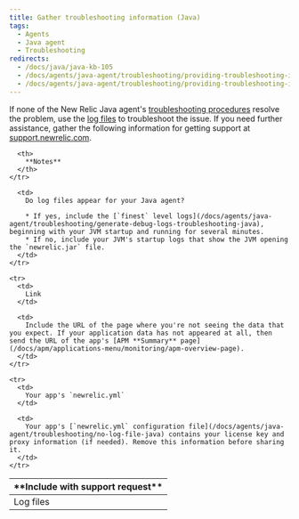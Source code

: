 ```yaml
---
title: Gather troubleshooting information (Java)
tags:
  - Agents
  - Java agent
  - Troubleshooting
redirects:
  - /docs/java/java-kb-105
  - /docs/agents/java-agent/troubleshooting/providing-troubleshooting-information
  - /docs/agents/java-agent/troubleshooting/providing-troubleshooting-information-java
---
```


If none of the New Relic Java agent's [troubleshooting procedures](/docs/agents/java-agent/troubleshooting) resolve the problem, use the [log files](#logfiles) to troubleshoot the issue. If you need further assistance, gather the following information for getting support at [support.newrelic.com](https://support.newrelic.com).

<Table>
  <thead>
    <tr>
      <th width={200}>
        **Include with support request**
      </th>

      <th>
        **Notes**
      </th>
    </tr>
  </thead>

  <tbody>
    <tr id="logfiles">
      <td>
        Log files
      </td>

      <td>
        Do log files appear for your Java agent?

        * If yes, include the [`finest` level logs](/docs/agents/java-agent/troubleshooting/generate-debug-logs-troubleshooting-java), beginning with your JVM startup and running for several minutes.
        * If no, include your JVM's startup logs that show the JVM opening the `newrelic.jar` file.
      </td>
    </tr>

    <tr>
      <td>
        Link
      </td>

      <td>
        Include the URL of the page where you're not seeing the data that you expect. If your application data has not appeared at all, then send the URL of the app's [APM **Summary** page](/docs/apm/applications-menu/monitoring/apm-overview-page).
      </td>
    </tr>

    <tr>
      <td>
        Your app's `newrelic.yml`
      </td>

      <td>
        Your app's [`newrelic.yml` configuration file](/docs/agents/java-agent/troubleshooting/no-log-file-java) contains your license key and proxy information (if needed). Remove this information before sharing it.
      </td>
    </tr>
  </tbody>
</Table>
